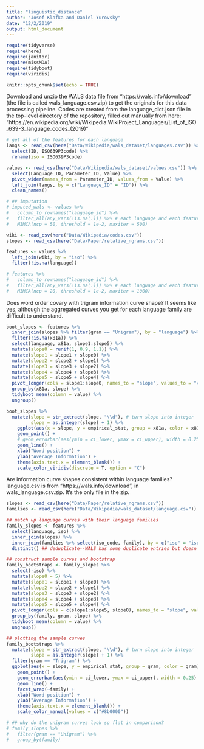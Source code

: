 ```yaml
---
title: "linguistic_distance"
author: "Josef Klafka and Daniel Yurovsky"
date: "12/2/2019"
output: html_document
---
```


```r
require(tidyverse)
require(here)
require(janitor)
require(missMDA)
require(tidyboot)
require(viridis)

knitr::opts_chunk$set(echo = TRUE)
```

Download and unzip the WALS data file from "https://wals.info/download" (the file is called wals_language.csv.zip) to get the originals for this data processing pipeline. Codes are created from the language_dict.json file in the top-level directory of the repository, filled out manually from here: "https://en.wikipedia.org/wiki/Wikipedia:WikiProject_Languages/List_of_ISO_639-3_language_codes_(2019)"
```r
# get all of the features for each language
langs <- read_csv(here("Data/Wikipedia/wals_dataset/languages.csv")) %>% 
  select(ID, ISO639P3code) %>%
  rename(iso = ISO639P3code)

values <- read_csv(here("Data/Wikipedia/wals_dataset/values.csv")) %>%
  select(Language_ID, Parameter_ID, Value) %>% 
  pivot_wider(names_from = Parameter_ID, values_from = Value) %>% 
  left_join(langs, by = c("Language_ID" = "ID")) %>%
  clean_names()

# ## imputation
# imputed_wals <- values %>%
#   column_to_rownames("language_id") %>%
#   filter_all(any_vars(!is.na(.))) %>% # each language and each feature has at least one value
#   MIMCA(ncp = 50, threshold = 1e-2, maxiter = 500)

wiki <- read_csv(here("Data/Wikipedia/codes.csv"))
slopes <- read_csv(here("Data/Paper/relative_ngrams.csv"))

features <- values %>% 
  left_join(wiki, by = "iso") %>%
  filter(!is.na(language))

# features %>% 
#   column_to_rownames("language_id") %>%
#   filter_all(any_vars(!is.na(.))) %>% # each language and each feature has at least one value
#   MIMCA(ncp = 20, threshold = 1e-2, maxiter = 1000)
```

Does word order covary with trigram information curve shape? It seems like yes, although the aggregated curves you get for each language family are difficult to understand. 
```r
boot_slopes <- features %>% 
  inner_join(slopes %>% filter(gram == "Unigram"), by = "language") %>% 
  filter(!is.na(x81a)) %>% 
  select(language, x81a, slope1:slope5) %>% 
  mutate(slope0 = runif(1, 0.9, 1.1)) %>% 
  mutate(slope1 = slope1 + slope0) %>% 
  mutate(slope2 = slope2 + slope1) %>% 
  mutate(slope3 = slope3 + slope2) %>% 
  mutate(slope4 = slope4 + slope3) %>% 
  mutate(slope5 = slope5 + slope4) %>% 
  pivot_longer(cols = slope1:slope0, names_to = "slope", values_to = "value") %>%
  group_by(x81a, slope) %>%
  tidyboot_mean(column = value) %>%
  ungroup()

boot_slopes %>% 
  mutate(slope = str_extract(slope, "\\d"), # turn slope into integer
         slope = as.integer(slope) + 1) %>%
    ggplot(aes(x = slope, y = empirical_stat, group = x81a, color = x81a)) + 
    geom_point() + 
    # geom_errorbar(aes(ymin = ci_lower, ymax = ci_upper), width = 0.25) + 
    geom_line() + 
    xlab("Word position") + 
    ylab("Average Information") + 
    theme(axis.text.x = element_blank()) + 
    scale_color_viridis(discrete = T, option = "C")
```

Are information curve shapes consistent within language families? 
language.csv is from "https://wals.info/download", in wals_language.csv.zip. It's the only file in the zip. 
```r
slopes <- read_csv(here("Data/Paper/relative_ngrams.csv"))
families <- read_csv(here("Data/Wikipedia/wals_dataset/language.csv"))

## match up language curves with their language families
family_slopes <- features %>% 
  select(language, iso) %>% 
  inner_join(slopes) %>% 
  inner_join(families %>% select(iso_code, family), by = c("iso" = "iso_code")) %>% 
  distinct() ## deduplicate--WALS has some duplicate entries but doesn't affect families

## construct sample curves and bootstrap
family_bootstraps <- family_slopes %>% 
  select(-iso) %>% 
  mutate(slope0 = 5) %>% 
  mutate(slope1 = slope1 + slope0) %>% 
  mutate(slope2 = slope2 + slope1) %>% 
  mutate(slope3 = slope3 + slope2) %>% 
  mutate(slope4 = slope4 + slope3) %>% 
  mutate(slope5 = slope5 + slope4) %>% 
  pivot_longer(cols = c(slope1:slope5, slope0), names_to = "slope", values_to = "value") %>%
  group_by(family, gram, slope) %>%
  tidyboot_mean(column = value) %>%
  ungroup()

## plotting the sample curves
family_bootstraps %>% 
  mutate(slope = str_extract(slope, "\\d"), # turn slope into integer
         slope = as.integer(slope) + 1) %>%
  filter(gram == "Trigram") %>% 
  ggplot(aes(x = slope, y = empirical_stat, group = gram, color = gram)) + 
    geom_point() + 
    geom_errorbar(aes(ymin = ci_lower, ymax = ci_upper), width = 0.25) +
    geom_line() + 
    facet_wrap(~family) + 
    xlab("Word position") + 
    ylab("Average Information") + 
    theme(axis.text.x = element_blank()) + 
    scale_color_manual(values = c("#8b0000"))

# ## why do the unigram curves look so flat in comparison?
# family_slopes %>% 
#   filter(gram == "Unigram") %>% 
#   group_by(family)
```
